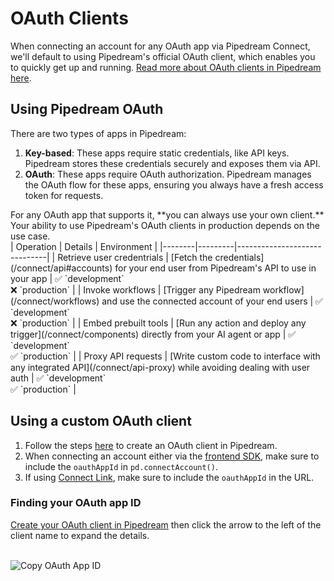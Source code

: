 
# OAuth Clients

When connecting an account for any OAuth app via Pipedream Connect, we'll default to using Pipedream's official OAuth client, which enables you to quickly get up and running. [Read more about OAuth clients in Pipedream here](/connected-accounts/oauth-clients).

## Using Pipedream OAuth

There are two types of apps in Pipedream:

1. **Key-based**: These apps require static credentials, like API keys. Pipedream stores these credentials securely and exposes them via API.
2. **OAuth**: These apps require OAuth authorization. Pipedream manages the OAuth flow for these apps, ensuring you always have a fresh access token for requests.

<Callout type="info">
For any OAuth app that supports it, **you can always use your own client.** Your ability to use Pipedream's OAuth clients in production depends on the use case.
</Callout>

<br />

<div className="highlightHeaderRowTable">
| Operation | Details | Environment |
|--------|---------|------------------------------|
| Retrieve user credentrials | [Fetch the credentials](/connect/api#accounts) for your end user from Pipedream's API to use in your app | ✅ `development`<br />❌ `production` |
| Invoke workflows | [Trigger any Pipedream workflow](/connect/workflows) and use the connected account of your end users | ✅ `development`<br />❌ `production` |
| Embed prebuilt tools | [Run any action and deploy any trigger](/connect/components) directly from your AI agent or app | ✅ `development`<br />✅ `production` |
| Proxy API requests | [Write custom code to interface with any integrated API](/connect/api-proxy) while avoiding dealing with user auth | ✅ `development`<br />✅ `production` |
</div>

## Using a custom OAuth client

1. Follow the steps [here](/connected-accounts/oauth-clients#configuring-custom-oauth-clients) to create an OAuth client in Pipedream.
2. When connecting an account either via the [frontend SDK](/connect/managed-auth/quickstart#use-the-pipedream-sdk-in-your-frontend), make sure to include the `oauthAppId` in `pd.connectAccount()`.
3. If using [Connect Link](/connect/managed-auth/quickstart#or-use-connect-link), make sure to include the `oauthAppId` in the URL.

### Finding your OAuth app ID

[Create your OAuth client in Pipedream](https://pipedream.com/@/accounts/oauth-clients) then click the arrow to the left of the client name to expand the details.

<br />

<Image src="https://res.cloudinary.com/pipedreamin/image/upload/v1730241292/oauth-app-id_umhhqi.png" alt="Copy OAuth App ID" width={650} height={529} />